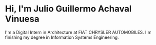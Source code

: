 # Hi, I'm Julio Guillermo Achaval Vinuesa

I'm a Digital Intern in Architecture at FIAT CHRYSLER AUTOMOBILES. I'm finishing my degree in Information Systems Engineering.

